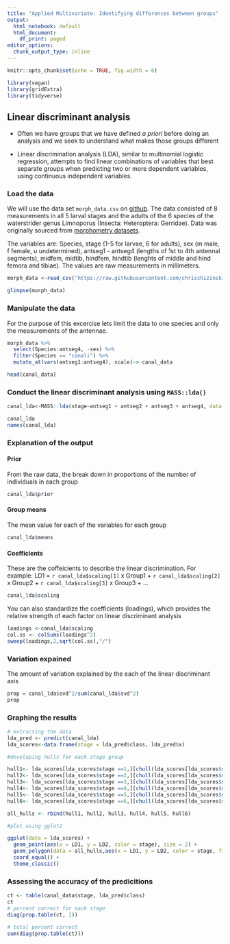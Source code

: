 ```yaml
---
title: "Applied Multivariate: Identifying differences between groups"
output:
  html_notebook: default
  html_document:
    df_print: paged
editor_options:
  chunk_output_type: inline
---
```



```r
knitr::opts_chunk$set(echo = TRUE, fig.width = 6)
```

```r
library(vegan) 
library(gridExtra)
library(tidyverse)
```


## Linear discriminant analysis

- Often we have groups that we have defined *a priori* before doing an analysis and we seek to understand what makes those groups different

- Linear discrimination analysis (LDA), similar to multinomial logistic regression, attempts to find linear combinations of variables that best separate groups when predicting two or more dependent variables, using continuous independent variables. 

### Load the data

We will use the data set `morph_data.csv` on [github](). The data consisted of  8 measurements in all 5
larval stages and the adults of the 6 species of the waterstrider 
genus Limnoporus (Insecta: Heteroptera: Gerridae). Data was originally sourced from [morphometry datasets](http://life.bio.sunysb.edu/morph/data/datasets.html).

The variables are:  Species, stage (1-5 for larvae, 6 for adults), sex (m male, f female, u undetermined), antseg1 - antseg4 (lengths of 1st to 4th antennal segments), midfem, midtib, hindfem, hindtib (lenghts of middle and hind femora and tibiae).
The values are raw measurements in millimeters.

```r
morph_data <-read_csv("https://raw.githubusercontent.com/chrischizinski/SNR_R_Group/master/data/morph_data.csv")

glimpse(morph_data)

```

### Manipulate the data

For the purpose of this excercise lets limit the data to one species and only the measurements of the antennae. 

```r
morph_data %>% 
  select(Species:antseg4, -sex) %>% 
  filter(Species == "canali") %>% 
  mutate_at(vars(antseg1:antseg4), scale)-> canal_data

head(canal_data)
```

### Conduct the linear discriminant analysis using `MASS::lda()`

```r
canal_lda<-MASS::lda(stage~antseg1 + antseg2 + antseg3 + antseg4, data = canal_data)

canal_lda
names(canal_lda)
```

### Explanation of the output

#### Prior

From the raw data, the break down in proportions of the number of individuals in each group

```r
canal_lda$prior
```

#### Group means
The mean value for each of the variables for each group

```r
canal_lda$means
```

#### Coefficients

These are the coffeicients to describe the linear discrimination. For example: LD1 = `r canal_lda$scaling[1]` x Group1 + `r canal_lda$scaling[2]` x Group2 + `r canal_lda$scaling[3]` x Group3 + ...

```r
canal_lda$scaling

```

You can also standardize the coefficients (loadings), which provides the relative strength of each factor on linear discriminant analysis

```r
loadings <-canal_lda$scaling
col.ss <- colSums(loadings^2)
sweep(loadings,2,sqrt(col.ss),"/")
```


### Variation expained

The amount of variation explained by the each of the linear discriminant axis

```r
prop = canal_lda$svd^2/sum(canal_lda$svd^2)
prop
```


### Graphing the results

```r

# extracting the data
lda_pred <- predict(canal_lda)
lda_scores<-data.frame(stage = lda_pred$class, lda_pred$x)

#developing hulls for each stage group

hull1<- lda_scores[lda_scores$stage ==1,][chull(lda_scores[lda_scores$stage ==1,c("LD1", "LD2")]),]
hull2<- lda_scores[lda_scores$stage ==2,][chull(lda_scores[lda_scores$stage ==2,c("LD1", "LD2")]),]
hull3<- lda_scores[lda_scores$stage ==3,][chull(lda_scores[lda_scores$stage ==3,c("LD1", "LD2")]),]
hull4<- lda_scores[lda_scores$stage ==4,][chull(lda_scores[lda_scores$stage ==4,c("LD1", "LD2")]),]
hull5<- lda_scores[lda_scores$stage ==5,][chull(lda_scores[lda_scores$stage ==5,c("LD1", "LD2")]),]
hull6<- lda_scores[lda_scores$stage ==6,][chull(lda_scores[lda_scores$stage ==6,c("LD1", "LD2")]),]

all_hulls <- rbind(hull1, hull2, hull3, hull4, hull5, hull6)

#plot using gglot2

ggplot(data = lda_scores) + 
  geom_point(aes(x = LD1, y = LD2, color = stage), size = 2) +
  geom_polygon(data = all_hulls,aes(x = LD1, y = LD2, color = stage, fill = stage), alpha = 0.25) +
  coord_equal() + 
  theme_classic()
```

### Assessing the accuracy of the predicitions

```r
ct <- table(canal_data$stage, lda_pred$class)
ct
# percent correct for each stage
diag(prop.table(ct, 1))

# total percent correct
sum(diag(prop.table(ct)))
```



